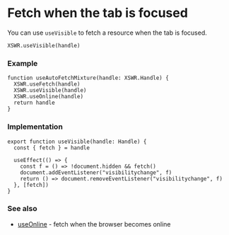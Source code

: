 # Fetch when the tab is focused

You can use `useVisible` to fetch a resource when the tab is focused.

```tsx
XSWR.useVisible(handle) 
```

### Example

```tsx
function useAutoFetchMixture(handle: XSWR.Handle) {
  XSWR.useFetch(handle)
  XSWR.useVisible(handle)
  XSWR.useOnline(handle)
  return handle
}
```

### Implementation

```tsx
export function useVisible(handle: Handle) {
  const { fetch } = handle

  useEffect(() => {
    const f = () => !document.hidden && fetch()
    document.addEventListener("visibilitychange", f)
    return () => document.removeEventListener("visibilitychange", f)
  }, [fetch])
}
```

### See also

- [useOnline](/features/use-online) - fetch when the browser becomes online